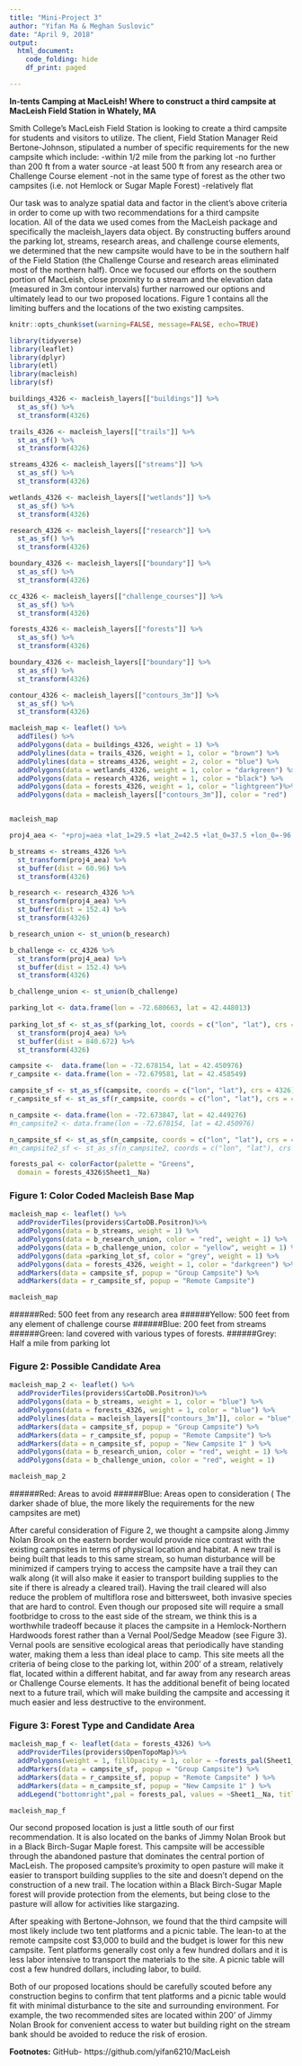 ```yaml
---
title: "Mini-Project 3"
author: "Yifan Ma & Meghan Suslovic"
date: "April 9, 2018"
output: 
  html_document:
    code_folding: hide
    df_print: paged 

---
```


**In-tents Camping at MacLeish! Where to construct a third campsite at MacLeish Field Station in Whately, MA**

Smith College's MacLeish Field Station is looking to create a third campsite for students and visitors to utilize. The client, Field Station Manager Reid Bertone-Johnson, stipulated a number of specific requirements for the new campsite which include:
-within 1/2 mile from the parking lot
-no further than 200 ft from a water source
-at least 500 ft from any research area or Challenge Course element
-not in the same type of forest as the other two campsites (i.e. not Hemlock or Sugar Maple Forest)
-relatively flat

Our task was to analyze spatial data and factor in the client's above criteria in order to come up with two recommendations for a third campsite location. All of the data we used comes from the MacLeish package and specifically the macleish_layers data object. By constructing buffers around the parking lot, streams, research areas, and challenge course elements, we determined that the new campsite would have to be in the southern half of the Field Station (the Challenge Course and research areas eliminated most of the northern half). Once we focused our efforts on the southern portion of MacLeish, close proximity to a stream and the elevation data (measured in 3m contour intervals) further narrowed our options and ultimately lead to our two proposed locations. Figure 1 contains all the limiting buffers and the locations of the two existing campsites.  


```r
knitr::opts_chunk$set(warning=FALSE, message=FALSE, echo=TRUE)
```

```r
library(tidyverse)
library(leaflet)
library(dplyr)
library(etl)
library(macleish)
library(sf)
```

```r
buildings_4326 <- macleish_layers[["buildings"]] %>%
  st_as_sf() %>%
  st_transform(4326)

trails_4326 <- macleish_layers[["trails"]] %>%
  st_as_sf() %>%
  st_transform(4326)

streams_4326 <- macleish_layers[["streams"]] %>%
  st_as_sf() %>%
  st_transform(4326)

wetlands_4326 <- macleish_layers[["wetlands"]] %>%
  st_as_sf() %>%
  st_transform(4326)

research_4326 <- macleish_layers[["research"]] %>%
  st_as_sf() %>%
  st_transform(4326)

boundary_4326 <- macleish_layers[["boundary"]] %>%
  st_as_sf() %>%
  st_transform(4326)

cc_4326 <- macleish_layers[["challenge_courses"]] %>%
  st_as_sf() %>%
  st_transform(4326)

forests_4326 <- macleish_layers[["forests"]] %>%
  st_as_sf() %>%
  st_transform(4326)

boundary_4326 <- macleish_layers[["boundary"]] %>%
  st_as_sf() %>%
  st_transform(4326)

contour_4326 <- macleish_layers[["contours_3m"]] %>%
  st_as_sf() %>%
  st_transform(4326)


```



```r
macleish_map <- leaflet() %>%
  addTiles() %>%
  addPolygons(data = buildings_4326, weight = 1) %>%
  addPolylines(data = trails_4326, weight = 1, color = "brown") %>%
  addPolylines(data = streams_4326, weight = 2, color = "blue") %>%
  addPolygons(data = wetlands_4326, weight = 1, color = "darkgreen") %>%
  addPolygons(data = research_4326, weight = 1, color = "black") %>%
  addPolygons(data = forests_4326, weight = 1, color = "lightgreen")%>%
  addPolygons(data = macleish_layers[["contours_3m"]], color = "red") 


macleish_map  

```

```r
proj4_aea <- "+proj=aea +lat_1=29.5 +lat_2=42.5 +lat_0=37.5 +lon_0=-96 +x_0=0 +y_0=0 +ellps=GRS80 +datum=NAD83 +units=m +no_defs"

b_streams <- streams_4326 %>%
  st_transform(proj4_aea) %>%
  st_buffer(dist = 60.96) %>%
  st_transform(4326) 
```

```r
b_research <- research_4326 %>%
  st_transform(proj4_aea) %>%
  st_buffer(dist = 152.4) %>%
  st_transform(4326)

b_research_union <- st_union(b_research)
```

```r
b_challenge <- cc_4326 %>%
  st_transform(proj4_aea) %>%
  st_buffer(dist = 152.4) %>%
  st_transform(4326)

b_challenge_union <- st_union(b_challenge)
```

```r
parking_lot <- data.frame(lon = -72.680663, lat = 42.448013) 
  
parking_lot_sf <- st_as_sf(parking_lot, coords = c("lon", "lat"), crs = 4326) %>%
  st_transform(proj4_aea) %>%
  st_buffer(dist = 840.672) %>%
  st_transform(4326)

campsite <-  data.frame(lon = -72.678154, lat = 42.450976)
r_campsite <- data.frame(lon = -72.679581, lat = 42.458549)

campsite_sf <- st_as_sf(campsite, coords = c("lon", "lat"), crs = 4326)
r_campsite_sf <- st_as_sf(r_campsite, coords = c("lon", "lat"), crs = 4326)

n_campsite <- data.frame(lon = -72.673847, lat = 42.449276)
#n_campsite2 <- data.frame(lon = -72.678154, lat = 42.450976)

n_campsite_sf <- st_as_sf(n_campsite, coords = c("lon", "lat"), crs = 4326)
#n_campsite2_sf <- st_as_sf(n_campsite2, coords = c("lon", "lat"), crs = 4326)

```

```r
forests_pal <- colorFactor(palette = "Greens",
  domain = forests_4326$Sheet1__Na)
```

### Figure 1: Color Coded Macleish Base Map
```r
macleish_map <- leaflet() %>%
  addProviderTiles(providers$CartoDB.Positron)%>%
  addPolygons(data = b_streams, weight = 1) %>%
  addPolygons(data = b_research_union, color = "red", weight = 1) %>%
  addPolygons(data = b_challenge_union, color = "yellow", weight = 1) %>%
  addPolygons(data =parking_lot_sf, color = "grey", weight = 1) %>%
  addPolygons(data = forests_4326, weight = 1, color = "darkgreen") %>%
  addMarkers(data = campsite_sf, popup = "Group Campsite") %>%
  addMarkers(data = r_campsite_sf, popup = "Remote Campsite")

macleish_map
```

######Red: 500 feet from any research area
######Yellow: 500 feet from any element of challenge course 
######Blue: 200 feet from streams 
######Green: land covered with various types of forests.
######Grey: Half a mile from parking lot




### Figure 2: Possible Candidate Area
```r
macleish_map_2 <- leaflet() %>%
  addProviderTiles(providers$CartoDB.Positron)%>%
  addPolygons(data = b_streams, weight = 1, color = "blue") %>%
  addPolygons(data = forests_4326, weight = 1, color = "blue") %>%
  addPolylines(data = macleish_layers[["contours_3m"]], color = "blue", weight = 0.5) %>%
  addMarkers(data = campsite_sf, popup = "Group Campsite") %>%
  addMarkers(data = r_campsite_sf, popup = "Remote Campsite") %>%
  addMarkers(data = n_campsite_sf, popup = "New Campsite 1" ) %>%
  addPolygons(data = b_research_union, color = "red", weight = 1) %>%
  addPolygons(data = b_challenge_union, color = "red", weight = 1) 

macleish_map_2
```

######Red: Areas to avoid
######Blue: Areas open to consideration ( The darker shade of blue, the more likely the requirements for the new campsites are met)

After careful consideration of Figure 2, we thought a campsite along Jimmy Nolan Brook on the eastern border would provide nice contrast with the existing campsites in terms of physical location and habitat. A new trail is being built that leads to this same stream, so human disturbance will be minimized if campers trying to access the campsite have a trail they can walk along (it will also make it easier to transport building supplies to the site if there is already a cleared trail). Having the trail cleared will also reduce the problem of multiflora rose and bittersweet, both invasive species that are hard to control. Even though our proposed site will require a small footbridge to cross to the east side of the stream, we think this is a worthwhile tradeoff because it places the campsite in a Hemlock-Northern Hardwoods forest rather than a Vernal Pool/Sedge Meadow (see Figure 3). Vernal pools are sensitive ecological areas that periodically have standing water, making them a less than ideal place to camp. This site meets all the criteria of being close to the parking lot, within 200’ of a stream, relatively flat, located within a different habitat, and far away from any research areas or Challenge Course elements. It has the additional benefit of being located next to a future trail, which will make building the campsite and accessing it much easier and less destructive to the environment.


### Figure 3: Forest Type and Candidate Area
```r
macleish_map_f <- leaflet(data = forests_4326) %>%
  addProviderTiles(providers$OpenTopoMap)%>%
  addPolygons(weight = 1, fillOpacity = 1, color = ~forests_pal(Sheet1__Na)) %>%
  addMarkers(data = campsite_sf, popup = "Group Campsite") %>%
  addMarkers(data = r_campsite_sf, popup = "Remote Campsite" ) %>%
  addMarkers(data = n_campsite_sf, popup = "New Campsite 1" ) %>%
  addLegend("bottomright",pal = forests_pal, values = ~Sheet1__Na, title = "Forest Type", opacity = 1  )

macleish_map_f
```


Our second proposed location is just a little south of our first recommendation. It is also located on the banks of Jimmy Nolan Brook but in a Black Birch-Sugar Maple forest. This campsite will be accessible through the abandoned pasture that dominates the central portion of MacLeish. The proposed campsite’s proximity to open pasture will make it easier to transport building supplies to the site and doesn’t depend on the construction of a new trail. The location within a Black Birch-Sugar Maple forest will provide protection from the elements, but being close to the pasture will allow for activities like stargazing.

After speaking with Bertone-Johnson, we found that the third campsite will most likely include two tent platforms and a picnic table. The lean-to at the remote campsite cost $3,000 to build and the budget is lower for this new campsite. Tent platforms generally cost only a few hundred dollars and it is less labor intensive to transport the materials to the site. A picnic table will cost a few hundred dollars, including labor, to build. 

Both of our proposed locations should be carefully scouted before any construction begins to confirm that tent platforms and a picnic table would fit with minimal disturbance to the site and surrounding environment. For example, the two recommended sites are located within 200’ of Jimmy Nolan Brook for convenient access to water but building right on the stream bank should be avoided to reduce the risk of erosion. 

**Footnotes:**
GitHub- https://github.com/yifan6210/MacLeish
